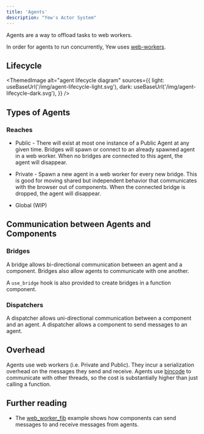 ```yaml
---
title: 'Agents'
description: "Yew's Actor System"
---
```



Agents are a way to offload tasks to web workers.

In order for agents to run concurrently, Yew uses
[web-workers](https://developer.mozilla.org/en-US/docs/Web/API/Web_Workers_API/Using_web_workers).

## Lifecycle

<!--
The diagram is produced with nomnoml (nomnoml.com),
The code can be found in the <desc> tag of the svgs.
-->

<ThemedImage
    alt="agent lifecycle diagram"
    sources={{
        light: useBaseUrl('/img/agent-lifecycle-light.svg'),
        dark: useBaseUrl('/img/agent-lifecycle-dark.svg'),
    }}
/>

## Types of Agents

### Reaches

-   Public - There will exist at most one instance of a Public Agent at any given time. Bridges will
    spawn or connect to an already spawned agent in a web worker.
    When no bridges are connected to this agent, the agent will disappear.

-   Private - Spawn a new agent in a web worker for every new bridge. This is good for moving shared but
    independent behavior that communicates with the browser out of components. When
    the connected bridge is dropped, the agent will disappear.

-   Global \(WIP\)

## Communication between Agents and Components

### Bridges

A bridge allows bi-directional communication between an agent and a component. Bridges also allow agents to communicate with one another.

A `use_bridge` hook is also provided to create bridges in a function component.

### Dispatchers

A dispatcher allows uni-directional communication between a component and an agent. A dispatcher allows a component to send messages to an agent.

## Overhead

Agents use web workers \(i.e. Private and Public\). They incur a serialization overhead on the
messages they send and receive. Agents use [bincode](https://github.com/bincode-org/bincode) to communicate
with other threads, so the cost is substantially higher than just calling a function.

## Further reading

-   The [web_worker_fib](https://github.com/yewstack/yew/tree/master/examples/web_worker_fib) example shows how
    components can send messages to and receive messages from agents.
